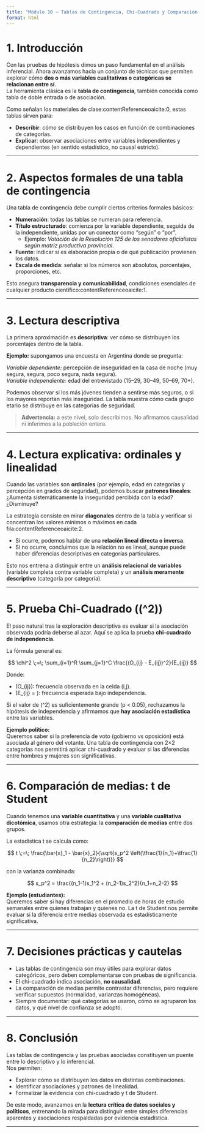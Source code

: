 ```yaml
---
title: "Módulo 10 — Tablas de Contingencia, Chi-Cuadrado y Comparación de Medias"
format: html
---
```


# 1. Introducción

Con las pruebas de hipótesis dimos un paso fundamental en el análisis inferencial. Ahora avanzamos hacia un conjunto de técnicas que permiten explorar cómo **dos o más variables cualitativas o categóricas se relacionan entre sí**.  
La herramienta clásica es la **tabla de contingencia**, también conocida como tabla de doble entrada o de asociación.

Como señalan los materiales de clase:contentReference[oaicite:0]{index=0}, estas tablas sirven para:

* **Describir**: cómo se distribuyen los casos en función de combinaciones de categorías.
* **Explicar**: observar asociaciones entre variables independientes y dependientes (en sentido estadístico, no causal estricto).

---

# 2. Aspectos formales de una tabla de contingencia

Una tabla de contingencia debe cumplir ciertos criterios formales básicos:

* **Numeración**: todas las tablas se numeran para referencia.
* **Título estructurado**: comienza por la variable dependiente, seguida de la independiente, unidas por un conector como “según” o “por”.
  * Ejemplo: *Votación de la Resolución 125 de los senadores oficialistas según matriz productiva provincial*.
* **Fuente**: indicar si es elaboración propia o de qué publicación provienen los datos.
* **Escala de medida**: señalar si los números son absolutos, porcentajes, proporciones, etc.

Esto asegura **transparencia y comunicabilidad**, condiciones esenciales de cualquier producto científico:contentReference[oaicite:1]{index=1}.

---

# 3. Lectura descriptiva

La primera aproximación es **descriptiva**: ver cómo se distribuyen los porcentajes dentro de la tabla.

**Ejemplo:** supongamos una encuesta en Argentina donde se pregunta:

*Variable dependiente:* percepción de inseguridad en la casa de noche (muy segura, segura, poco segura, nada segura).  
*Variable independiente:* edad del entrevistado (15–29, 30–49, 50–69, 70+).

Podemos observar si los más jóvenes tienden a sentirse más seguros, o si los mayores reportan más inseguridad. La tabla muestra cómo cada grupo etario se distribuye en las categorías de seguridad.

> **Advertencia:** a este nivel, solo describimos. No afirmamos causalidad ni inferimos a la población entera.

---

# 4. Lectura explicativa: ordinales y linealidad

Cuando las variables son **ordinales** (por ejemplo, edad en categorías y percepción en grados de seguridad), podemos buscar **patrones lineales**:  
¿Aumenta sistemáticamente la inseguridad percibida con la edad? ¿Disminuye?

La estrategia consiste en mirar **diagonales** dentro de la tabla y verificar si concentran los valores mínimos o máximos en cada fila:contentReference[oaicite:2]{index=2}.

* Si ocurre, podemos hablar de una **relación lineal directa o inversa**.
* Si no ocurre, concluimos que la relación no es lineal, aunque puede haber diferencias descriptivas en categorías particulares.

Esto nos entrena a distinguir entre un **análisis relacional de variables** (variable completa contra variable completa) y un **análisis meramente descriptivo** (categoría por categoría).

---

# 5. Prueba Chi-Cuadrado (\(\chi^2\))

El paso natural tras la exploración descriptiva es evaluar si la asociación observada podría deberse al azar. Aquí se aplica la prueba **chi-cuadrado de independencia**.

La fórmula general es:

$$
\chi^2 \;=\; \sum_{i=1}^R \sum_{j=1}^C \frac{(O_{ij} - E_{ij})^2}{E_{ij}}
$$

Donde:

* \(O_{ij}\): frecuencia observada en la celda \(i,j\).  
* \(E_{ij} = \dfrac{(\text{total fila}_i)(\text{total columna}_j)}{\text{total general}}\): frecuencia esperada bajo independencia.

Si el valor de \(\chi^2\) es suficientemente grande (p < 0.05), rechazamos la hipótesis de independencia y afirmamos que **hay asociación estadística** entre las variables.

**Ejemplo político:**  
Queremos saber si la preferencia de voto (gobierno vs oposición) está asociada al género del votante. Una tabla de contingencia con 2×2 categorías nos permitirá aplicar chi-cuadrado y evaluar si las diferencias entre hombres y mujeres son significativas.

---

# 6. Comparación de medias: t de Student

Cuando tenemos una **variable cuantitativa** y una **variable cualitativa dicotómica**, usamos otra estrategia: la **comparación de medias** entre dos grupos.

La estadística t se calcula como:

$$
t \;=\; \frac{\bar{x}_1 - \bar{x}_2}{\sqrt{s_p^2 \left(\tfrac{1}{n_1}+\tfrac{1}{n_2}\right)}}
$$

con la varianza combinada:

$$
s_p^2 = \frac{(n_1-1)s_1^2 + (n_2-1)s_2^2}{n_1+n_2-2}
$$

**Ejemplo (estudiantes):**  
Queremos saber si hay diferencias en el promedio de horas de estudio semanales entre quienes trabajan y quienes no. La t de Student nos permite evaluar si la diferencia entre medias observada es estadísticamente significativa.

---

# 7. Decisiones prácticas y cautelas

* Las tablas de contingencia son muy útiles para explorar datos categóricos, pero deben complementarse con pruebas de significancia.  
* El chi-cuadrado indica asociación, **no causalidad**.  
* La comparación de medias permite contrastar diferencias, pero requiere verificar supuestos (normalidad, varianzas homogéneas).  
* Siempre documentar: qué categorías se usaron, cómo se agruparon los datos, y qué nivel de confianza se adoptó.

---

# 8. Conclusión

Las tablas de contingencia y las pruebas asociadas constituyen un puente entre lo descriptivo y lo inferencial.  
Nos permiten:

* Explorar cómo se distribuyen los datos en distintas combinaciones.  
* Identificar asociaciones y patrones de linealidad.  
* Formalizar la evidencia con chi-cuadrado y t de Student.

De este modo, avanzamos en la **lectura crítica de datos sociales y políticos**, entrenando la mirada para distinguir entre simples diferencias aparentes y asociaciones respaldadas por evidencia estadística.

---
